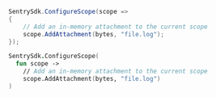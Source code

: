 ```csharp
SentrySdk.ConfigureScope(scope =>
{
    // Add an in-memory attachment to the current scope
    scope.AddAttachment(bytes, "file.log");
});
```

```fsharp
SentrySdk.ConfigureScope(
  fun scope ->
    // Add an in-memory attachment to the current scope
    scope.AddAttachment(bytes, "file.log")
)
```
